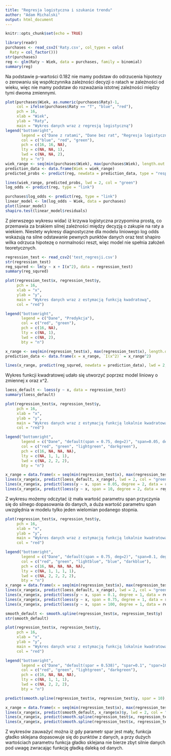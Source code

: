 ---
title: "Regresja logistyczna i szukanie trendu"
author: "Adam Michalski"
output: html_document
---

```{r setup, include=FALSE}
knitr::opts_chunk$set(echo = TRUE)
```

```{r, raty, warning = FALSE}
library(readr)
purchases <- read_csv2('Raty.csv', col_types = cols(
  Raty = col_factor()))
str(purchases)
reg <- glm(Raty ~ Wiek, data = purchases, family = binomial)
summary(reg)
```
Na podstawie p-wartości 0.182 nie mamy podstaw do odrzucenia hipotezy o zerowaniu się współczynnika zależności decyzji o ratach w zależności od wieku, więc nie mamy podstaw do rozważania istotnej zależności między tymi dwoma zmiennymi.

```{r, raty_wykres}
plot(purchases$Wiek, as.numeric(purchases$Raty)-1,
     col = ifelse(purchases$Raty == "T", "blue", "red"),
     pch = 16,
     xlab = "Wiek",
     ylab = "Raty",
     main = "Wykres danych wraz z regresją logistyczną")
legend("bottomright", 
       legend = c("Dane z ratami", "Dane bez rat", "Regresja logistyczna"),
       col = c("blue", "red", "green"),
       pch = c(16, 16, NA),
       lty = c(NA, NA, 1), 
       lwd = c(NA, NA, 2), 
       bty = "n")
wiek_range <- seq(min(purchases$Wiek), max(purchases$Wiek), length.out = 300)
prediction_data <- data.frame(Wiek = wiek_range)
predicted_probs <- predict(reg, newdata = prediction_data, type = "response")

lines(wiek_range, predicted_probs, lwd = 2, col = "green")
log_odds <- predict(reg, type = "link")

purchases$log_odds <- predict(reg, type = "link")
linear_model <- lm(log_odds ~ Wiek, data = purchases)
plot(linear_model)
shapiro.test(linear_model$residuals)
```
Z pierwszego wykresu widać iż krzywa logistyczna przypomina prostą, co przemawia za brakiem silnej zależności między decyzją o zakupie na raty a wiekiem. Niestety wykresy diagnostyczne dla modelu liniowego log odds wskazują na silne odstawanie pewnych punktów danych oraz test shapiro wilka odrzuca hipotezę o normalności reszt, więc model nie spełnia założeń teoretycznych.

```{r, przybliżenie trójmianem kwadratowym}
regression_test <- read_csv2('test_regresji.csv')
str(regression_test)
reg_squred <- lm(y ~ x + I(x^2), data = regression_test)
summary(reg_squred)
```

```{r, funkcja kwadratowa}
plot(regression_test$x, regression_test$y,
     pch = 16,
     xlab = "x",
     ylab = "y",
     main = "Wykres danych wraz z estymacją funkcją kwadratową",
     col = "red")

legend("bottomright", 
       legend = c("Dane", "Predykcja"),
       col = c("red", "green"),
       pch = c(16, NA),
       lty = c(NA, 1), 
       lwd = c(NA, 2), 
       bty = "n")

x_range <- seq(min(regression_test$x), max(regression_test$x), length.out = 300)
prediction_data <- data.frame(x = x_range, `I(x^2)` = x_range^2)

lines(x_range, predict(reg_squred, newdata = prediction_data), lwd = 2, col = "green")
```
Wykres funkcji kwadratowej udało się utworzyć poprzez model liniowy o zmiennej x oraz x^2.

```{r, wykresy loess deg2}
loess_default <- loess(y ~ x, data = regression_test)
summary(loess_default)

plot(regression_test$x, regression_test$y,
     pch = 16,
     xlab = "x",
     ylab = "y",
     main = "Wykres danych wraz z estymacją funkcją lokalnie kwadratową",
     col = "red")

legend("bottomright", 
       legend = c("Dane", "default(span = 0.75, deg=2)", "span=0.05, deg=2", "span=10, deg=2"),
       col = c("red", "green", "lightgreen", "darkgreen"),
       pch = c(16, NA, NA, NA),
       lty = c(NA, 1, 1, 1), 
       lwd = c(NA, 2, 2, 2), 
       bty = "n")

x_range = data.frame(x = seq(min(regression_test$x), max(regression_test$x), length = 300))
lines(x_range$x, predict(loess_default, x_range), lwd = 2, col = "green")
lines(x_range$x, predict(loess(y ~ x, span = 0.05, degree = 2, data = regression_test), x_range), lwd = 2, col = "lightgreen")
lines(x_range$x, predict(loess(y ~ x, span = 10, degree = 2, data = regression_test), x_range), lwd = 2, col = "darkgreen")
```
Z wykresu możemy odczytać iż mała wartość parametru span przyczynia się do silnego dopasowania do danych, a duża wartość parametru span uwzględnia w modelu tylko jeden wielomian podanego stopnia.

```{r, wykresy loess deg1}
plot(regression_test$x, regression_test$y,
     pch = 16,
     xlab = "x",
     ylab = "y",
     main = "Wykres danych wraz z estymacją funkcją lokalnie kwadratową",
     col = "red")

legend("bottomright", 
       legend = c("Dane", "default(span = 0.75, deg=2)", "span=0.1, deg=1", "span=0.75, deg=1", "span=10, deg =1"),
       col = c("red", "green", "lightblue", "blue", "darkblue"),
       pch = c(16, NA, NA, NA, NA),
       lty = c(NA, 1, 1, 1, 1), 
       lwd = c(NA, 2, 2, 2, 2), 
       bty = "n")
x_range = data.frame(x = seq(min(regression_test$x), max(regression_test$x), length = 300))
lines(x_range$x, predict(loess_default, x_range), lwd = 2, col = "green")
lines(x_range$x, predict(loess(y ~ x, span = 0.1, degree = 1, data = regression_test), x_range), lwd = 2, col = "lightblue")
lines(x_range$x, predict(loess(y ~ x, span = 0.75, degree = 1, data = regression_test), x_range), lwd = 2, col = "blue")
lines(x_range$x, predict(loess(y ~ x, span = 100, degree = 1, data = regression_test), x_range), lwd = 2, col = "darkblue")
```

```{r, wykresy gladko skejane}
smooth_default <- smooth.spline(regression_test$x, regression_test$y)
str(smooth_default)

plot(regression_test$x, regression_test$y,
     pch = 16,
     xlab = "x",
     ylab = "y",
     main = "Wykres danych wraz z estymacją funkcją lokalnie kwadratową",
     col = "red")

legend("bottomright", 
       legend = c("Dane", "default(spar = 0.538)", "spar=0.1", "spar=10"),
       col = c("red", "green", "lightgreen", "darkgreen"),
       pch = c(16, NA, NA, NA),
       lty = c(NA, 1, 1, 1), 
       lwd = c(NA, 2, 2, 2), 
       bty = "n")

predict(smooth.spline(regression_test$x, regression_test$y, spar = 10), x_range)$y

x_range = data.frame(x = seq(min(regression_test$x), max(regression_test$x), length = 300))
lines(x_range$x, predict(smooth_default, x_range$x)$y, lwd = 2, col = "green")
lines(x_range$x, predict(smooth.spline(regression_test$x, regression_test$y, spar = 0.01), x_range$x)$y, lwd = 2, col = "lightgreen")
lines(x_range$x, predict(smooth.spline(regression_test$x, regression_test$y, spar = 10), x_range$x)$y, lwd = 2, col = "darkgreen")
```
Z wykresów zauważyć można iż gdy parametr spar jest mały, funkcja gładko sklejana dopasowuje się do punktów z danych, a przy dużych wartościach parametru funkcja gładko sklejana nie bierze zbyt silnie danych pod uwagę zwracając funkcję gładką daleką od danych.







